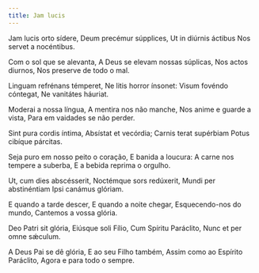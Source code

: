 ```yaml
---
title: Jam lucis
---
```


<div class="side-by-side not-content">

Jam lucis orto sídere, Deum precémur súpplices, Ut in diúrnis áctibus Nos servet a nocéntibus.

Com o sol que se alevanta, A Deus se elevam nossas súplicas, Nos actos diurnos, Nos preserve de todo o mal.

Linguam refrénans témperet, Ne litis horror ínsonet: Visum fovéndo cóntegat, Ne vanitátes háuriat.

Moderai a nossa língua, A mentira nos não manche, Nos anime e guarde a vista, Para em vaidades se não perder.

Sint pura cordis íntima, Absístat et vecórdia; Carnis terat supérbiam Potus cibíque párcitas.

Seja puro em nosso peito o coração, E banida a loucura: A carne nos tempere a suberba, E a bebida reprima o orgulho.

Ut, cum dies abscésserit, Noctémque sors redúxerit, Mundi per abstinéntiam Ipsi canámus glóriam.

E quando a tarde descer, E quando a noite chegar, Esquecendo-nos do mundo, Cantemos a vossa glória.

Deo Patri sit glória, Eiúsque soli Fílio, Cum Spíritu Paráclito, Nunc et per omne sǽculum.

A Deus Pai se dê glória, E ao seu Filho também, Assim como ao Espírito Paráclito, Agora e para todo o sempre.

</div>
